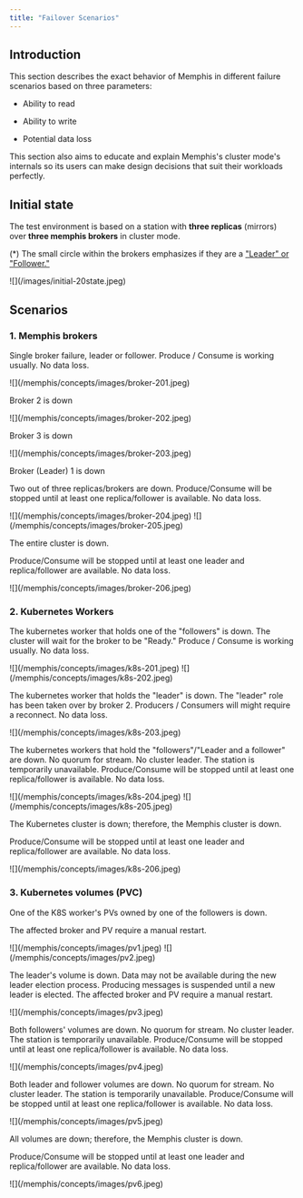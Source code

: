 ```yaml
---
title: "Failover Scenarios"
---
```


## Introduction

This section describes the exact behavior of Memphis in different failure
scenarios based on three parameters:

- Ability to read

- Ability to write

- Potential data loss

This section also aims to educate and explain Memphis's cluster mode's internals
so its users can make design decisions that suit their workloads perfectly.

## Initial state

The test environment is based on a station with **three replicas** (mirrors)
over **three memphis brokers** in cluster mode.

(\*) The small circle within the brokers emphasizes if they are a
["Leader" or "Follower."](/memphis/concepts/station#leaders-and-followers)

<Frame>![](/images/initial-20state.jpeg)</Frame>

## Scenarios

### 1\. Memphis brokers

Single broker failure, leader or follower. Produce / Consume is working usually.
No data loss.

<Frame>![](/memphis/concepts/images/broker-201.jpeg)</Frame>

Broker 2 is down

<Frame>![](/memphis/concepts/images/broker-202.jpeg)</Frame>

Broker 3 is down

<Frame>![](/memphis/concepts/images/broker-203.jpeg)</Frame>

Broker (Leader) 1 is down

Two out of three replicas/brokers are down. Produce/Consume will be stopped
until at least one replica/follower is available. No data loss.

<Frame>![](/memphis/concepts/images/broker-204.jpeg)</Frame>

<Frame>![](/memphis/concepts/images/broker-205.jpeg)</Frame>

The entire cluster is down.

Produce/Consume will be stopped until at least one leader and replica/follower
are available. No data loss.

<Frame>![](/memphis/concepts/images/broker-206.jpeg)</Frame>

### 2\. Kubernetes Workers

The kubernetes worker that holds one of the "followers" is down. The cluster
will wait for the broker to be "Ready." Produce / Consume is working usually. No
data loss.

<Frame>![](/memphis/concepts/images/k8s-201.jpeg)</Frame>

<Frame>![](/memphis/concepts/images/k8s-202.jpeg)</Frame>

The kubernetes worker that holds the "leader" is down. The "leader" role has
been taken over by broker 2\. Producers / Consumers will might require a
reconnect. No data loss.

<Frame>![](/memphis/concepts/images/k8s-203.jpeg)</Frame>

The kubernetes workers that hold the "followers"/"Leader and a follower" are
down. No quorum for stream. No cluster leader. The station is temporarily
unavailable. Produce/Consume will be stopped until at least one replica/follower
is available. No data loss.

<Frame>![](/memphis/concepts/images/k8s-204.jpeg)</Frame>

<Frame>![](/memphis/concepts/images/k8s-205.jpeg)</Frame>

The Kubernetes cluster is down; therefore, the Memphis cluster is down.

Produce/Consume will be stopped until at least one leader and replica/follower
are available. No data loss.

<Frame>![](/memphis/concepts/images/k8s-206.jpeg)</Frame>

### 3\. Kubernetes volumes (PVC)

One of the K8S worker's PVs owned by one of the followers is down.

The affected broker and PV require a manual restart.

<Frame>![](/memphis/concepts/images/pv1.jpeg)</Frame>

<Frame>![](/memphis/concepts/images/pv2.jpeg)</Frame>

The leader's volume is down. Data may not be available during the new leader
election process. Producing messages is suspended until a new leader is elected.
The affected broker and PV require a manual restart.

<Frame>![](/memphis/concepts/images/pv3.jpeg)</Frame>

Both followers' volumes are down. No quorum for stream. No cluster leader. The
station is temporarily unavailable. Produce/Consume will be stopped until at
least one replica/follower is available. No data loss.

<Frame>![](/memphis/concepts/images/pv4.jpeg)</Frame>

Both leader and follower volumes are down. No quorum for stream. No cluster
leader. The station is temporarily unavailable. Produce/Consume will be stopped
until at least one replica/follower is available. No data loss.

<Frame>![](/memphis/concepts/images/pv5.jpeg)</Frame>

All volumes are down; therefore, the Memphis cluster is down.

Produce/Consume will be stopped until at least one leader and replica/follower
are available. No data loss.

<Frame>![](/memphis/concepts/images/pv6.jpeg)</Frame>

